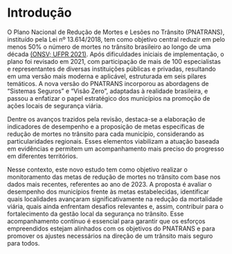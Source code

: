 # Introdução

O Plano Nacional de Redução de Mortes e Lesões no Trânsito (PNATRANS), instituído pela Lei nº 13.614/2018, tem como objetivo central reduzir em pelo menos 50% o número de mortes no trânsito brasileiro ao longo de uma década [(ONSV; UFPR 2021)](https://www.onsv.org.br/pdi/livro-pnatrans-o-papel-dos-municipios). Após dificuldades iniciais de implementação, o plano foi revisado em 2021, com participação de mais de 100 especialistas e representantes de diversas instituições públicas e privadas, resultando em uma versão mais moderna e aplicável, estruturada em seis pilares temáticos. A nova versão do PNATRANS incorporou as abordagens de “Sistemas Seguros” e “Visão Zero”, adaptadas à realidade brasileira, e passou a enfatizar o papel estratégico dos municípios na promoção de ações locais de segurança viária.

Dentre os avanços trazidos pela revisão, destaca-se a elaboração de indicadores de desempenho e a proposição de metas específicas de redução de mortes no trânsito para cada município, considerando as particularidades regionais. Esses elementos viabilizam a atuação baseada em evidências e permitem um acompanhamento mais preciso do progresso em diferentes territórios.

Nesse contexto, este novo estudo tem como objetivo realizar o monitoramento das metas de redução de mortes no trânsito com base nos dados mais recentes, referentes ao ano de 2023. A proposta é avaliar o desempenho dos municípios frente às metas estabelecidas, identificar quais localidades avançaram significativamente na redução da mortalidade viária, quais ainda enfrentam desafios relevantes e, assim, contribuir para o fortalecimento da gestão local da segurança no trânsito. Esse acompanhamento contínuo é essencial para garantir que os esforços empreendidos estejam alinhados com os objetivos do PNATRANS e para promover os ajustes necessários na direção de um trânsito mais seguro para todos.
